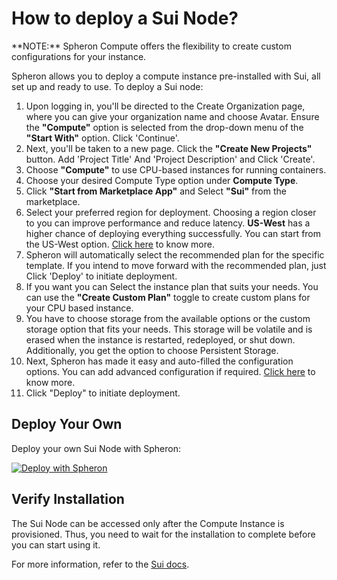 
# How to deploy a Sui Node?

<Callout type="info">
  **NOTE:** Spheron Compute offers the flexibility to create custom
  configurations for your instance.
</Callout>

Spheron allows you to deploy a compute instance pre-installed with Sui, all set up and ready to use.
To deploy a Sui node:

1. Upon logging in, you'll be directed to the Create Organization page, where you can give your organization name and choose Avatar. Ensure the **"Compute"** option is selected from the drop-down menu of the **"Start With"** option. Click 'Continue'. 
2. Next, you'll be taken to a new page. Click the **"Create New Projects"** button. Add 'Project Title' And 'Project Description' and Click 'Create'.
3. Choose **"Compute"** to use CPU-based instances for running containers.
4. Choose your desired Compute Type option under **Compute Type**.
5. Click **"Start from Marketplace App"** and Select **"Sui"** from the marketplace.
6. Select your preferred region for deployment. Choosing a region closer to you can improve performance and reduce latency. **US-West** has a higher chance of deploying everything successfully. You can start from the US-West option. [Click here](/compute/cluster/compute/#region) to know more.
7. Spheron will automatically select the recommended plan for the specific template. If you intend to move forward with the recommended plan, just Click 'Deploy' to initiate deployment.
8. If you want you can Select the instance plan that suits your needs. You can use the **"Create Custom Plan"** toggle to create custom plans for your CPU based instance.
9. You have to choose storage from the available options or the custom storage option that fits your needs. This storage will be volatile and is erased when the instance is restarted, redeployed, or shut down. Additionally, you get the option to choose Persistent Storage.
10. Next, Spheron has made it easy and auto-filled the configuration options. You can add advanced configuration if required. [Click here](/compute/cluster/compute/#advance-configuration-1) to know more.
11. Click "Deploy" to initiate deployment.

## Deploy Your Own

Deploy your own Sui Node with Spheron:

[![Deploy with Spheron](https://bafybeihxqi3jlv6cy2ogh6jjljinntisolbspxcrbgykyv6e5xyzujl3aa.ipfs.sphn.link/spheron-deploy.svg)](https://app.spheron.network/#/compute/marketplace?template=Sui)

## Verify Installation

The Sui Node can be accessed only after the Compute Instance is provisioned.
Thus, you need to wait for the installation to complete before you can start using it.

For more information, refer to the [Sui docs](https://docs.sui.io/testnet/build/validator-node).

<Navigation name="Deploy Sui Node" />
